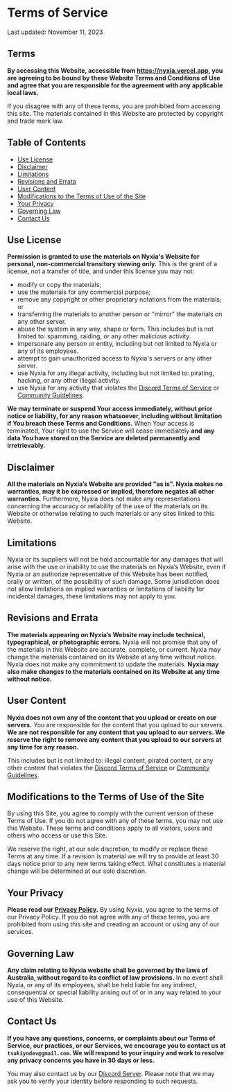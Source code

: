 # Terms of Service

Last updated: November 11, 2023

## Terms

**By accessing this Website, accessible from https://nyxia.vercel.app, you are agreeing to be bound by these Website Terms and Conditions of Use and agree that you are responsible for the agreement with any applicable local laws.**

If you disagree with any of these terms, you are prohibited from accessing this site. The materials contained in this Website are protected by copyright and trade mark law.

## Table of Contents

- [Use License](#use-license)
- [Disclaimer](#disclaimer)
- [Limitations](#limitations)
- [Revisions and Errata](#revisions-and-errata)
- [User Content](#user-content)
- [Modifications to the Terms of Use of the Site](#modifications-to-the-terms-of-use-of-the-site)
- [Your Privacy](#your-privacy)
- [Governing Law](#governing-law)
- [Contact Us](#contact-us)

## Use License

**Permission is granted to use the materials on Nyxia's Website for personal, non-commercial transitory viewing only.** This is the grant of a license, not a transfer of title, and under this license you may not:

- modify or copy the materials;
- use the materials for any commercial purpose;
- remove any copyright or other proprietary notations from the materials; or
- transferring the materials to another person or "mirror" the materials on any other server.
- abuse the system in any way, shape or form. This includes but is not limited to: spamming, raiding, or any other malicious activity.
- impersonate any person or entity, including but not limited to Nyxia or any of its employees.
- attempt to gain unauthorized access to Nyxia's servers or any other server.
- use Nyxia for any illegal activity, including but not limited to: pirating, hacking, or any other illegal activity.
- use Nyxia for any activity that violates the [Discord Terms of Service](https://discord.com/terms)
  or [Community Guidelines](https://discord.com/guidelines).

**We may terminate or suspend Your access immediately, without prior notice or liability, for any reason whatsoever, including without limitation if You breach these Terms and Conditions.** When Your access is terminated, Your right to use the Service will cease immediately **and any data You have stored on the Service are deleted permanently and irretrievably.**

## Disclaimer

**All the materials on Nyxia’s Website are provided "as is". Nyxia makes no warranties, may it be expressed or implied, therefore negates all other warranties.** Furthermore, Nyxia does not make any representations concerning the accuracy or reliability of the use of the materials on its Website or otherwise relating to such materials or any sites linked to this Website.

## Limitations

Nyxia or its suppliers will not be hold accountable for any damages that will arise with the use or inability to use the materials on Nyxia’s Website, even if Nyxia or an authorize representative of this Website has been notified, orally or written, of the possibility of such damage. Some jurisdiction does not allow limitations on implied warranties or limitations of liability for incidental damages, these limitations may not apply to you.

## Revisions and Errata

**The materials appearing on Nyxia’s Website may include technical, typographical, or photographic errors.** Nyxia will not promise that any of the materials in this Website are accurate, complete, or current. Nyxia may change the materials contained on its Website at any time without notice. Nyxia does not make any commitment to update the materials. **Nyxia may also make changes to the materials contained on its Website at any time without notice.**

## User Content

**Nyxia does not own any of the content that you upload or create on our servers.** You are responsible for the content that you upload to our servers. **We are not responsible for any content that you upload to our servers. We reserve the right to remove any content that you upload to our servers at any time for any reason.**

This includes but is not limited to: illegal content, pirated content, or any other content that violates the [Discord Terms of Service](https://discord.com/terms) or [Community Guidelines](https://discord.com/guidelines).

## Modifications to the Terms of Use of the Site

By using this Site, you agree to comply with the current version of these Terms of Use. If you do not agree with any of these terms, you may not use this Website. These terms and conditions apply to all visitors, users and others who access or use this Site.

We reserve the right, at our sole discretion, to modify or replace these Terms at any time. If a revision is material we will try to provide at least 30 days notice prior to any new terms taking effect. What constitutes a material change will be determined at our sole discretion.

## Your Privacy

**Please read our [Privacy Policy](/legal/privacy-policy).** By using Nyxia, you agree to the terms of our Privacy Policy. If you do not agree with any of these terms, you are prohibited from using this site and creating an account or using any of our services.

## Governing Law

**Any claim relating to Nyxia website shall be governed by the laws of Australia, without regard to its conflict of law provisions.** In no event shall Nyxia, or any of its employees, shall be held liable for any indirect, consequential or special liability arising out of or in any way related to your use of this Website.

## Contact Us

**If you have any questions, concerns, or complaints about our Terms of Service, our practices, or our Services, we encourage you to contact us at `tsukiyodev@gmail.com`. We will respond to your inquiry and work to resolve any privacy concerns you have in 30 days or less.**

You may also contact us by our [Discord Server](https://nyxia.vercel.app/discord). Please note that we may ask you to verify your identity before responding to such requests.
